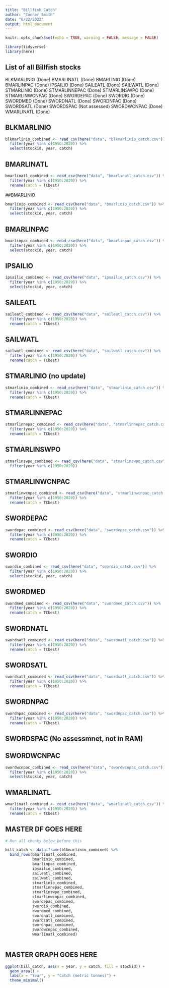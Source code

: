```yaml
---
title: "Billfish Catch"
author: "Conner Smith"
date: "6/22/2022"
output: html_document
---
```


```r
knitr::opts_chunk$set(echo = TRUE, warning = FALSE, message = FALSE)

library(tidyverse)
library(here)

```

## List of all Billfish stocks

BLKMARLINIO (Done)
BMARLINATL (Done)
BMARLINIO (Done)
BMARLINPAC (Done)
IPSAILIO (Done)
SAILEATL (Done)
SAILWATL (Done)
STMARLINIO (Done)
STMARLINNEPAC (Done)
STMARLINSWPO (Done)
STMARLINWCNPAC (Done)
SWORDEPAC (Done)
SWORDIO (Done)
SWORDMED (Done)
SWORDNATL (Done)
SWORDNPAC (Done)
SWORDSATL (Done)
SWORDSPAC (Not assessed)
SWORDWCNPAC (Done)
WMARLINATL (Done)

## BLKMARLINIO

```r
blkmarlinio_combined <- read_csv(here("data", "blkmarlinio_catch.csv")) %>% 
  filter(year %in% c(1950:2020)) %>% 
  select(stockid, year, catch) 
```

## BMARLINATL

```r
bmarlinatl_combined <- read_csv(here("data", "bmarlinatl_catch.csv")) %>% 
  filter(year %in% c(1950:2020)) %>% 
  rename(catch = TCbest)
```

##BMARLINIO

```r
bmarlinio_combined <- read_csv(here("data", "bmarlinio_catch.csv")) %>% 
  filter(year %in% c(1950:2020)) %>% 
  select(stockid, year, catch) 
```

## BMARLINPAC 

```r
bmarlinpac_combined <- read_csv(here("data", "bmarlinpac_catch.csv")) %>% 
  filter(year %in% c(1950:2020)) %>% 
  select(stockid, year, catch)
```

## IPSAILIO

```r
ipsailio_combined <- read_csv(here("data", "ipsailio_catch.csv")) %>% 
  filter(year %in% c(1950:2020)) %>% 
  select(stockid, year, catch)
```

## SAILEATL

```r
saileatl_combined <- read_csv(here("data", "saileatl_catch.csv")) %>% 
  filter(year %in% c(1950:2020)) %>% 
  rename(catch = TCbest)
```


## SAILWATL

```r
sailwatl_combined <- read_csv(here("data", "sailwatl_catch.csv")) %>% 
  filter(year %in% c(1950:2020)) %>% 
  rename(catch = TCbest)
```

## STMARLINIO (no update)

```r
stmarlinio_combined <- read_csv(here("data", "stmarlinio_catch.csv")) %>% 
  filter(year %in% c(1950:2020)) %>% 
  rename(catch = TCbest)
```

## STMARLINNEPAC

```r
stmarlinnepac_combined <- read_csv(here("data", "stmarlinnepac_catch.csv")) %>% 
  filter(year %in% c(1950:2020)) %>% 
  rename(catch = TCbest)
```

## STMARLINSWPO

```r
stmarlinswpo_combined <- read_csv(here("data", "stmarlinswpo_catch.csv")) %>% 
  filter(year %in% c(1950:2020))
```

## STMARLINWCNPAC

```r
stmarlinwcnpac_combined <- read_csv(here("data", "stmarlinwcnpac_catch.csv")) %>% 
  filter(year %in% c(1950:2020)) %>% 
  rename(catch = TCbest)
```

## SWORDEPAC

```r
swordepac_combined <- read_csv(here("data", "swordepac_catch.csv")) %>% 
  filter(year %in% c(1950:2020)) %>% 
  rename(catch = TCbest)
```

## SWORDIO

```r
swordio_combined <- read_csv(here("data", "swordio_catch.csv")) %>% 
  filter(year %in% c(1950:2020)) %>% 
  select(stockid, year, catch)
```

## SWORDMED

```r
swordmed_combined <- read_csv(here("data", "swordmed_catch.csv")) %>% 
  filter(year %in% c(1950:2020)) %>% 
  rename(catch = TCbest)
```

## SWORDNATL

```r
swordnatl_combined <- read_csv(here("data", "swordnatl_catch.csv")) %>% 
  filter(year %in% c(1950:2020)) %>% 
  rename(catch = TCbest)
```

## SWORDSATL

```r
swordsatl_combined <- read_csv(here("data", "swordsatl_catch.csv")) %>% 
  filter(year %in% c(1950:2020)) %>% 
  rename(catch = TCbest)
```

## SWORDNPAC

```r
swordnpac_combined <- read_csv(here("data", "swordnpac_catch.csv")) %>% 
  filter(year %in% c(1950:2020)) %>% 
  rename(catch = TCbest)
```


## SWORDSPAC (No assessmnet, not in RAM)

## SWORDWCNPAC

```r
swordwcnpac_combined <- read_csv(here("data", "swordwcnpac_catch.csv")) %>% 
  filter(year %in% c(1950:2020)) %>% 
  select(stockid, year, catch)
```

## WMARLINATL

```r
wmarlinatl_combined <- read_csv(here("data", "wmarlinatl_catch.csv")) %>% 
  filter(year %in% c(1950:2020)) %>% 
  rename(catch = TCbest)
```


## MASTER DF GOES HERE 

```r

# Run all chunks below before this 

bill_catch <- data.frame(blkmarlinio_combined) %>% 
  bind_rows(bmarlinatl_combined,
            bmarlinio_combined,
            bmarlinpac_combined,
            ipsailio_combined,
            saileatl_combined,
            sailwatl_combined,
            stmarlinio_combined,
            stmarlinnepac_combined,
            stmarlinswpo_combined,
            stmarlinwcnpac_combined,
            swordepac_combined,
            swordio_combined,
            swordmed_combined,
            swordnatl_combined,
            swordsatl_combined,
            swordnpac_combined,
            swordwcnpac_combined,
            wmarlinatl_combined)
  
```


## MASTER GRAPH GOES HERE

```r
ggplot(bill_catch, aes(x = year, y = catch, fill = stockid)) +
  geom_area() +
  labs(x = "Year", y = "Catch (metric tonnes)") +
  theme_minimal()
```